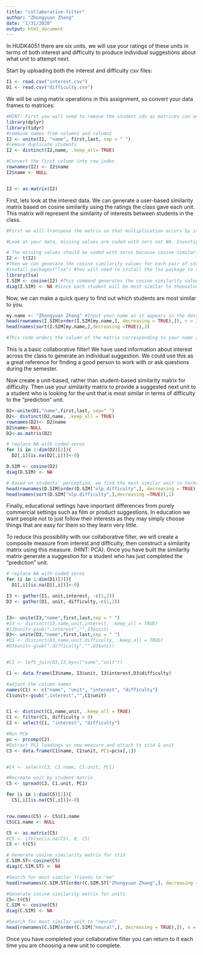 ```yaml
---
title: "collaborative-filter"
author: "Zhongyuan Zhang"
date: "1/31/2020"
output: html_document
---
```

 
In HUDK4051 there are six units, we will use your ratings of these units in terms of both interest and difficulty to produce individual suggestions about what unit to attempt next.

Start by uploading both the interest and difficulty csv files:
```r
I1 <- read.csv("interest.csv")
D1 <- read.csv("difficulty.csv")
```

We will be using matrix operations in this assignment, so convert your data frames to matrices:
```r
#HINT: First you will need to remove the student ids as matrices can only contain one data type. You will then need to rename your row names with the student ids.
library(dplyr)
library(tidyr)
#combine names from column1 and column2
I2 <- unite(I1, "name", first,last, sep = " ")
#remove duplicate students
I2 <- distinct(I2,name, .keep_all= TRUE)

#Convert the first column into row_index
rownames(I2) <- I2$name
I2$name <- NULL


I2 <- as.matrix(I2)

```

First, lets look at the interest data. We can generate a user-based similarity matrix based on cosine similarity using the ratings the class gave each unit. This matrix will represent the similarity of interests between students in the class.
```r
#First we will transpose the matrix so that multiplication occurs by students rather than units.

#Look at your data, missing values are coded with zero not NA. Investigate cosine similarity and decide whether your missing values should be coded with zeros or NAs. Explain your choice.

# The missing values should be coded with zeros because cosine similarity will also need those to be calculated
I2 <- t(I2)
#Then we can generate the cosine similarity values for each pair of students
#install.packages("lsa") #You will need to install the lsa package to access the cosine command.
library(lsa)
I.SIM <- cosine(I2) #This command generates the cosine similarity values as a new matrix. Click on I.SIM in the Global Environment pane to see what it looks like.
diag(I.SIM) <- NA #Since each student will be most similar to themselves we want to remove that information
```

Now, we can make a quick query to find out which students are most similar to you. 
```r
my.name <- "Zhongyuan Zhang" #Input your name as it appears in the data set
head(rownames(I.SIM[order(I.SIM[my.name,], decreasing = TRUE),]), n = 3) 
head(names(sort(I.SIM[my.name,],decreasing =TRUE)),3)

#This code orders the column of the matrix corresponding to your name according to similarity and returns the top two UNI ids for the students who's interests are most similar to yours

```

This is a basic collaborative filter! We have used information about interest across the class to generate an individual suggestion. We could use this as a great reference for finding a good person to work with or ask questions during the semester.

Now create a unit-based, rather than student-based similarity matrix for difficulty. Then use your similarity matrix to provide a suggested next unit to a student who is looking for the unit that is most similar in terms of difficulty to the "prediction" unit. 
```r
D2<-unite(D1,"name",first,last, sep=" ")
D2<- distinct(D2,name, .keep_all = TRUE)
rownames(D2)<- D2$name
D2$name<-NULL
D2<-as.matrix(D2)

# replace NA with coded zeros
for (i in 1:dim(D2)[2]){
  D2[,i][is.na(D2[,i])]<-0}

D.SIM <- cosine(D2)
diag(D.SIM) <- NA

# Based on students' perception, we find the most similar unit in terms of difficulty
head(rownames(D.SIM[order(D.SIM["nlp.difficulty",], decreasing = TRUE),]), n = 1) 
head(names(sort(D.SIM["nlp.difficulty",],decreasing =TRUE)),1)
```

Finally, educational settings have important differences from purely commercial settings such as film or product suggestions. In education we want people not to just follow their interests as they may simply choose things that are easy for them so they learn very little. 

To reduce this possibility with our collaborative filter, we will create a composite measure from interest and difficulty, then construct a similarity matrix using this measure. (HINT: PCA). Once you have built the similarity matrix generate a suggestion for a student who has just completed the "prediction" unit.
```r
# replace NA with coded zeros
for (i in 1:dim(D1)[2]){
  D1[,i][is.na(D1[,i])]<-0}

I3 <- gather(I1, unit,interest, -c(1,2))
D3 <- gather(D1, unit, difficulty,-c(1,2))


I3<- unite(I3,"name",first,last,sep = " ")
#I3 <- distinct(I3,name,unit,interest, .keep_all = TRUE)
#I3$unit<-gsub(".interest","",I3$unit)
D3<- unite(D3,"name",first,last,sep = " ")
#D3 <- distinct(D3,name,unit,difficulty, .keep_all = TRUE)
#D3$unit<-gsub(".difficulty","",D3$unit)


#C1 <- left_join(D3,I3,by=c("name","unit"))

C1 <- data.frame(I3$name, I3$unit, I3$interest,D3$difficulty)

#adjust the column names
names(C1) <- c("name", "unit", "interest", "difficulty")
C1$unit<-gsub(".interest","",C1$unit)


C1 <- distinct(C1,name,unit, .keep_all = TRUE)
C1 <- filter(C1, difficulty > 0)
C2 <- select(C1, "interest", "difficulty")

#Run PCA
pc <- prcomp(C2)
#Extract PC1 loadings as new measure and attach to stid & unit
C3 <- data.frame(C1$name, C1$unit, PC1=pc$x[,1])


#C4 <- select(C3, C1.name, C1.unit, PC1)

#Recreate unit by student matrix
C5 <- spread(C3, C1.unit, PC1)

for (i in 1:dim(C5)[2]){
  C5[,i][is.na(C5[,i])]<-0}


row.names(C5) <- C5$C1.name
C5$C1.name <- NULL

C5 <- as.matrix(C5)
#C5 <- ifelse(is.na(C5), 0, C5)
C5 <- t(C5)

# Generate cosine similarity matrix for stid
C.SIM.ST<-cosine(C5)
diag(C.SIM.ST) <- NA

#Search for most similar friends to "me"
head(rownames(C.SIM.ST[order(C.SIM.ST["Zhongyuan Zhang",], decreasing = TRUE),]), n = 3)

#Generate cosine similarity matrix for units
C5<-t(C5)
C.SIM <- cosine(C5)
diag(C.SIM) <- NA

#Search for most similar unit to "neural"
head(rownames(C.SIM[order(C.SIM["neural",], decreasing = TRUE),]), n = 1)

```

Once you have completed your collaborative filter you can return to it each time you are choosing a new unit to complete.
